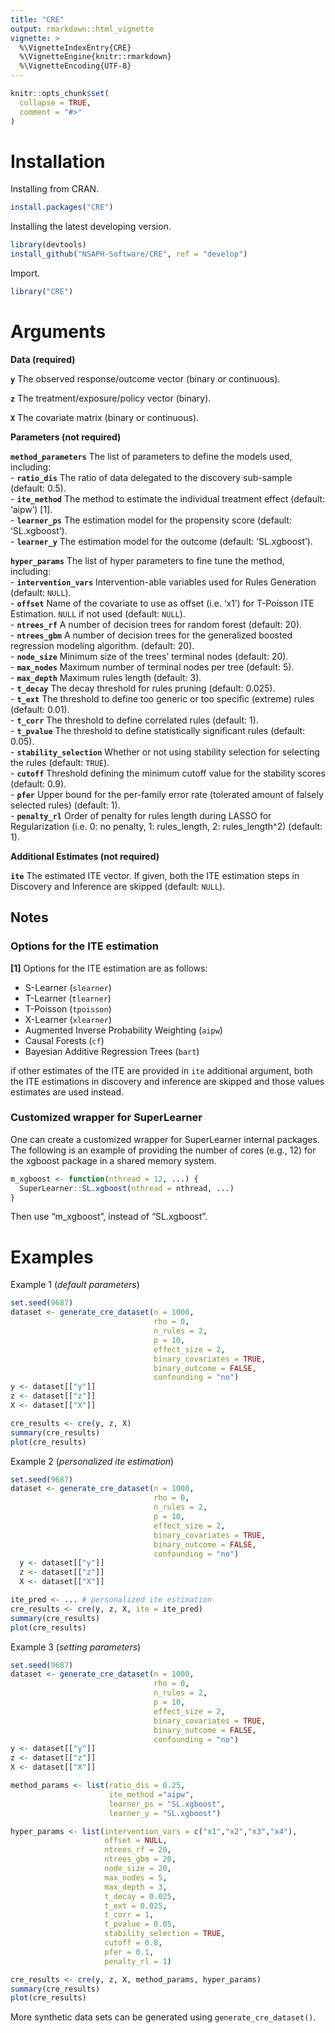 ```yaml
---
title: "CRE"
output: rmarkdown::html_vignette
vignette: >
  %\VignetteIndexEntry{CRE}
  %\VignetteEngine{knitr::rmarkdown}
  %\VignetteEncoding{UTF-8}
---
```


```r
knitr::opts_chunk$set(
  collapse = TRUE,
  comment = "#>"
)
```

# Installation

Installing from CRAN.

```r
install.packages("CRE")
```

Installing the latest developing version. 

```r
library(devtools)
install_github("NSAPH-Software/CRE", ref = "develop")
```

Import.

```r
library("CRE")
```

# Arguments

__Data (required)__   

**`y`** The observed response/outcome vector (binary or continuous).

**`z`** The treatment/exposure/policy vector (binary).  

**`X`** The covariate matrix (binary or continuous).    

__Parameters (not required)__   

**`method_parameters`** The list of parameters to define the models used, including:    
- **`ratio_dis`** The ratio of data delegated to the discovery sub-sample (default: 0.5).     
- **`ite_method`** The method to estimate the individual treatment effect (default: 'aipw') [1].      
- **`learner_ps`** The estimation model for the propensity score (default: 'SL.xgboost').     
- **`learner_y`** The estimation model for the outcome (default: 'SL.xgboost').       

**`hyper_params`** The list of hyper parameters to fine tune the method, including:    
- **`intervention_vars`** Intervention-able variables used for Rules Generation (default: `NULL`).   
- **`offset`** Name of the covariate to use as offset (i.e. 'x1') for T-Poisson ITE Estimation. `NULL` if not used (default: `NULL`).     
- **`ntrees_rf`** A number of decision trees for random forest (default: 20).       
- **`ntrees_gbm`** A number of decision trees for the generalized boosted regression modeling algorithm. (default: 20).        
- **`node_size`** Minimum size of the trees' terminal nodes (default: 20).    
- **`max_nodes`** Maximum number of terminal nodes per tree (default: 5).     
- **`max_depth`** Maximum rules length (default: 3).     
- **`t_decay`** The decay threshold for rules pruning (default: 0.025).        
- **`t_ext`** The threshold to define too generic or too specific (extreme) rules (default: 0.01).        
- **`t_corr`** The threshold to define correlated rules (default: 1).    
- **`t_pvalue`** The threshold to define statistically significant rules (default: 0.05).   
- **`stability_selection`** Whether or not using stability selection for selecting the rules (default: `TRUE`).    
- **`cutoff`** Threshold defining the minimum cutoff value for the stability scores (default: 0.9).    
- **`pfer`** Upper bound for the per-family error rate (tolerated amount of falsely selected rules) (default: 1).   
- **`penalty_rl`** Order of penalty for rules length during LASSO for Regularization (i.e. 0: no penalty, 1: rules_length, 2: rules_length^2) (default: 1).    

__Additional Estimates (not required)__  

**`ite`** The estimated ITE vector. If given, both the ITE estimation steps in Discovery and Inference are skipped (default: `NULL`).    


## Notes

### Options for the ITE estimation

**[1]** Options for the ITE estimation are as follows:    

- S-Learner (`slearner`)      
- T-Learner (`tlearner`)      
- T-Poisson (`tpoisson`)     
- X-Learner (`xlearner`)     
- Augmented Inverse Probability Weighting (`aipw`)    
- Causal Forests (`cf`)     
- Bayesian Additive Regression Trees (`bart`)     

if other estimates of the ITE are provided in `ite` additional argument, both the ITE estimations in discovery and inference are skipped and those values estimates are used instead.    

### Customized wrapper for SuperLearner

One can create a customized wrapper for SuperLearner internal packages. The following is an example of providing the number of cores (e.g., 12) for the xgboost package in a shared memory system. 

```R
m_xgboost <- function(nthread = 12, ...) {
  SuperLearner::SL.xgboost(nthread = nthread, ...)
}
```

Then use "m_xgboost", instead of "SL.xgboost".  

# Examples

Example 1 (*default parameters*)
```R
set.seed(9687)
dataset <- generate_cre_dataset(n = 1000, 
                                rho = 0, 
                                n_rules = 2, 
                                p = 10,
                                effect_size = 2, 
                                binary_covariates = TRUE,
                                binary_outcome = FALSE,
                                confounding = "no")
y <- dataset[["y"]]
z <- dataset[["z"]]
X <- dataset[["X"]]

cre_results <- cre(y, z, X)
summary(cre_results)
plot(cre_results)
```

Example 2 (*personalized ite estimation*)
```R
set.seed(9687)
dataset <- generate_cre_dataset(n = 1000, 
                                rho = 0, 
                                n_rules = 2, 
                                p = 10,
                                effect_size = 2, 
                                binary_covariates = TRUE,
                                binary_outcome = FALSE,
                                confounding = "no")
  y <- dataset[["y"]]
  z <- dataset[["z"]]
  X <- dataset[["X"]]

ite_pred <- ... # personalized ite estimation
cre_results <- cre(y, z, X, ite = ite_pred)
summary(cre_results)
plot(cre_results)
```

Example 3 (*setting parameters*)
```R
set.seed(9687)
dataset <- generate_cre_dataset(n = 1000, 
                                rho = 0, 
                                n_rules = 2, 
                                p = 10,
                                effect_size = 2, 
                                binary_covariates = TRUE,
                                binary_outcome = FALSE,
                                confounding = "no")
y <- dataset[["y"]]
z <- dataset[["z"]]
X <- dataset[["X"]]

method_params <- list(ratio_dis = 0.25,
                      ite_method ="aipw",
                      learner_ps = "SL.xgboost",
                      learner_y = "SL.xgboost")

hyper_params <- list(intervention_vars = c("x1","x2","x3","x4"),
                     offset = NULL,
                     ntrees_rf = 20,
                     ntrees_gbm = 20,
                     node_size = 20,
                     max_nodes = 5,
                     max_depth = 3,
                     t_decay = 0.025,
                     t_ext = 0.025,
                     t_corr = 1,
                     t_pvalue = 0.05,
                     stability_selection = TRUE,
                     cutoff = 0.8,
                     pfer = 0.1,
                     penalty_rl = 1)

cre_results <- cre(y, z, X, method_params, hyper_params)
summary(cre_results)
plot(cre_results)
```

More synthetic data sets can be generated using `generate_cre_dataset()`.
